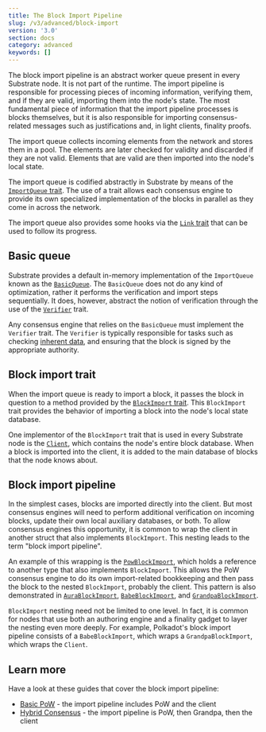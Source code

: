 ```yaml
---
title: The Block Import Pipeline
slug: /v3/advanced/block-import
version: '3.0'
section: docs
category: advanced
keywords: []
---
```


The block import pipeline is an abstract worker queue present in every Substrate node. It is not part of the
runtime. The import pipeline is responsible for processing pieces of incoming information, verifying
them, and if they are valid, importing them into the node's state. The most fundamental piece of
information that the import pipeline processes is blocks themselves, but it is also responsible for
importing consensus-related messages such as justifications and, in light clients, finality proofs.

The import queue collects incoming elements from the network and stores them in a pool. The elements
are later checked for validity and discarded if they are not valid. Elements that are valid are then
imported into the node's local state.

The import queue is codified abstractly in Substrate by means of the
[`ImportQueue` trait](https://paritytech.github.io/substrate/master/sc_consensus/import_queue/trait.ImportQueue.html).
The use of a trait allows each consensus engine to provide its own specialized implementation of the
blocks in parallel as they come in across the network.

The import queue also provides some hooks via the
[`Link` trait](https://paritytech.github.io/substrate/master/sc_consensus/import_queue/trait.Link.html) that can be used
to follow its progress.

## Basic queue

Substrate provides a default in-memory implementation of the `ImportQueue` known as the
[`BasicQueue`](https://paritytech.github.io/substrate/master/sc_consensus/import_queue/struct.BasicQueue.html). The
`BasicQueue` does not do any kind of optimization, rather it performs the verification and import
steps sequentially. It does, however, abstract the notion of verification through the use of the
[`Verifier`](https://paritytech.github.io/substrate/master/sc_consensus/import_queue/trait.Verifier.html) trait.

Any consensus engine that relies on the `BasicQueue` must implement the `Verifier` trait. The
`Verifier` is typically responsible for tasks such as checking
[inherent data](/v3/concepts/extrinsics#inherents), and ensuring that
the block is signed by the appropriate authority.

## Block import trait

When the import queue is ready to import a block, it passes the block in question to a method
provided by the
[`BlockImport` trait](https://paritytech.github.io/substrate/master/sc_consensus/block_import/trait.BlockImport.html).
This `BlockImport` trait provides the behavior of importing a block into the node's local state
database.

One implementor of the `BlockImport` trait that is used in every Substrate node is the
[`Client`](https://paritytech.github.io/substrate/master/sc_service/client/index.html), which contains the node's entire
block database. When a block is imported into the client, it is added to the main database of blocks
that the node knows about.

## Block import pipeline

In the simplest cases, blocks are imported directly into the client. But most consensus engines will
need to perform additional verification on incoming blocks, update their own local auxiliary
databases, or both. To allow consensus engines this opportunity, it is common to wrap the client in
another struct that also implements `BlockImport`. This nesting leads to the term "block import
pipeline".

An example of this wrapping is the
[`PowBlockImport`](https://paritytech.github.io/substrate/master/sc_consensus_pow/struct.PowBlockImport.html), which
holds a reference to another type that also implements `BlockImport`. This allows the PoW consensus
engine to do its own import-related bookkeeping and then pass the block to the nested `BlockImport`,
probably the client. This pattern is also demonstrated in
[`AuraBlockImport`](https://paritytech.github.io/substrate/master/sc_consensus_aura/struct.ImportQueueParams.html#structfield.block_import),
[`BabeBlockImport`](https://paritytech.github.io/substrate/master/sc_consensus_babe/struct.BabeBlockImport.html), and
[`GrandpaBlockImport`](https://paritytech.github.io/substrate/master/sc_finality_grandpa/struct.GrandpaBlockImport.html).

`BlockImport` nesting need not be limited to one level. In fact, it is common for nodes that use
both an authoring engine and a finality gadget to layer the nesting even more deeply. For example,
Polkadot's block import pipeline consists of a `BabeBlockImport`, which wraps a
`GrandpaBlockImport`, which wraps the `Client`.

## Learn more

Have a look at these guides that cover the block import pipeline:

- [Basic PoW](/how-to-guides/v3/consensus/pow) - the import pipeline includes
  PoW and the client
- [Hybrid Consensus](/how-to-guides/v3/consensus/hybrid-pos-pow) - the import
  pipeline is PoW, then Grandpa, then the client
